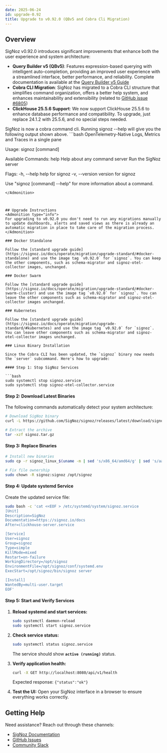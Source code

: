 ```yaml
---
date: 2025-06-24
id: upgrade-0.92
title: Upgrade to v0.92.0 (QBv5 and Cobra Cli Migration)
---
```


## Overview

SigNoz v0.92.0 introduces significant improvements that enhance both the user experience and system architecture:

- **Query Builder v5 (QBv5)**: Features expression-based querying with intelligent auto-completion, providing an improved user experience with a streamlined interface, better performance, and reliability. Complete documentation is available at the [Query Builder v5 Guide](https://signoz.io/docs/userguide/query-builder-v5/)
- **Cobra CLI Migration**: SigNoz has migrated to a Cobra CLI structure that simplifies command organization, offers a better help system, and enhances maintainability and extensibility (related to [GitHub issue #6805](https://github.com/SigNoz/signoz/issues/6805))
- **ClickHouse 25.5.6 Support**: We now support ClickHouse 25.5.6 to enhance database performance and compatibility. To upgrade, just replace 24.1.2 with 25.5.6, and no special steps needed.

<Admonition type="warning">
SigNoz is now a cobra command cli. Running signoz --help will give you the following output shown above.
```bash
OpenTelemetry-Native Logs, Metrics and Traces in a single pane

Usage:
  signoz [command]

Available Commands:
  help        Help about any command
  server      Run the SigNoz server

Flags:
  -h, --help      help for signoz
  -v, --version   version for signoz

Use "signoz [command] --help" for more information about a command.
```
</Admonition>



## Upgrade Instructions
<Admonition type="info">
For upgrading to v0.92.0 you don't need to run any migrations manually to update dashboards, alerts and saved views as there is already an automatic migration in place to take care of the migration process.
</Admonition>

### Docker Standalone

Follow the [standard upgrade guide](https://signoz.io/docs/operate/migration/upgrade-standard/#docker-standalone) and use the image tag `v0.92.0` for `signoz`. You can keep the other components, such as schema-migrator and signoz-otel-collector images, unchanged.

### Docker Swarm

Follow the [standard upgrade guide](https://signoz.io/docs/operate/migration/upgrade-standard/#docker-swarm-cluster) and use the image tag `v0.92.0` for `signoz`. You can leave the other components such as schema-migrator and signoz-otel-collector images unchanged.

### Kubernetes

Follow the [standard upgrade guide](https://signoz.io/docs/operate/migration/upgrade-standard/#kubernetes) and use the image tag `v0.92.0` for `signoz`. You can leave other components such as schema-migrator and signoz-otel-collector images unchanged.

### Linux Binary Installation

Since the Cobra CLI has been updated, the `signoz` binary now needs the `server` subcommand. Here's how to upgrade:

#### Step 1: Stop SigNoz Services

```bash
sudo systemctl stop signoz.service
sudo systemctl stop signoz-otel-collector.service
```

#### Step 2: Download Latest Binaries

The following commands automatically detect your system architecture:

```bash
# Download SigNoz binary
curl -L https://github.com/SigNoz/signoz/releases/latest/download/signoz_linux_$(uname -m | sed 's/x86_64/amd64/g' | sed 's/aarch64/arm64/g').tar.gz -o signoz.tar.gz

# Extract the archive
tar -xzf signoz.tar.gz
```

#### Step 3: Replace Binaries

```bash
# Install new binaries
sudo cp -r signoz_linux_$(uname -m | sed 's/x86_64/amd64/g' | sed 's/aarch64/arm64/g')/* /opt/signoz

# Fix file ownership
sudo chown -R signoz:signoz /opt/signoz
```

#### Step 4: Update systemd Service

Create the updated service file:

```bash
sudo bash -c 'cat <<EOF > /etc/systemd/system/signoz.service
[Unit]
Description=SigNoz
Documentation=https://signoz.io/docs
After=clickhouse-server.service

[Service]
User=signoz
Group=signoz
Type=simple
KillMode=mixed
Restart=on-failure
WorkingDirectory=/opt/signoz
EnvironmentFile=/opt/signoz/conf/systemd.env
ExecStart=/opt/signoz/bin/signoz server

[Install]
WantedBy=multi-user.target
EOF'
```

#### Step 5: Start and Verify Services

1. **Reload systemd and start services:**
   ```bash
   sudo systemctl daemon-reload
   sudo systemctl start signoz.service
   ```

2. **Check service status:**
   ```bash
   sudo systemctl status signoz.service
   ```
   
   The service should show **`active (running)`** status.

3. **Verify application health:**
   ```bash
   curl -X GET http://localhost:8080/api/v1/health
   ```
   
   Expected response: `{"status":"ok"}`

4. **Test the UI:** 
   Open your SigNoz interface in a browser to ensure everything works correctly.



## Getting Help

Need assistance? Reach out through these channels:

- [SigNoz Documentation](https://signoz.io/docs/)
- [GitHub Issues](https://github.com/SigNoz/signoz/issues)
- [Community Slack](https://signoz.io/slack)
